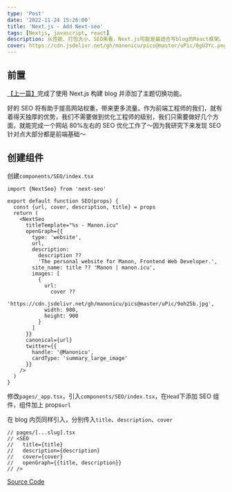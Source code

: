 ```yaml
---
type: 'Post'
date: '2022-11-24 15:26:00'
title: 'Next.js - Add Next-seo'
tags: [Nextjs, javascript, react]
description: 从性能、打包大小、SEO来看，Next.js可能是最适合写blog的React框架。
cover: https://cdn.jsdelivr.net/gh/manonicu/pics@master/uPic/0gU3Yc.png
---
```


## 前置

[【上一篇】](/blog/javascript/nextjs/tips/add-theme-mode-switch-to-blog)完成了使用 Next.js 构建 blog 并添加了主题切换功能。

好的 SEO 将有助于提高网站权重，带来更多流量。作为前端工程师的我们，就有着得天独厚的优势，我们不需要做到优化工程师的级别，我们只需要做好几个方面，就能完成一个网站 80%左右的 SEO 优化工作了～因为我研究下来发现 SEO 针对点大部分都是前端基础～

## 创建组件

创建`components/SEO/index.tsx`

```tsx
import {NextSeo} from 'next-seo'

export default function SEO(props) {
  const {url, cover, description, title} = props
  return (
    <NextSeo
      titleTemplate="%s - Manon.icu"
      openGraph={{
        type: 'website',
        url,
        description:
          description ??
          'The personal website for Manon, Frontend Web Developer.',
        site_name: title ?? 'Manon | manon.icu',
        images: [
          {
            url:
              cover ??
              'https://cdn.jsdelivr.net/gh/manonicu/pics@master/uPic/9oh25b.jpg',
            width: 900,
            height: 900
          }
        ]
      }}
      canonical={url}
      twitter={{
        handle: '@Manonicu',
        cardType: 'summary_large_image'
      }}
    />
  )
}
```

修改`pages/_app.tsx`，引入`components/SEO/index.tsx`，在`Head`下添加 SEO 组件，组件加上 props`url`

在 blog 内页同样引入，分别传入`title`、`description`、`cover`

```tsx
// pages/[...slug].tsx
// <SEO
//   title={title}
//   description={description}
//   cover={cover}
//   openGraph={{title, description}}
// />
```

[Source Code](https://github.com/Manonicu/blog-demo/tree/feat-seo)
